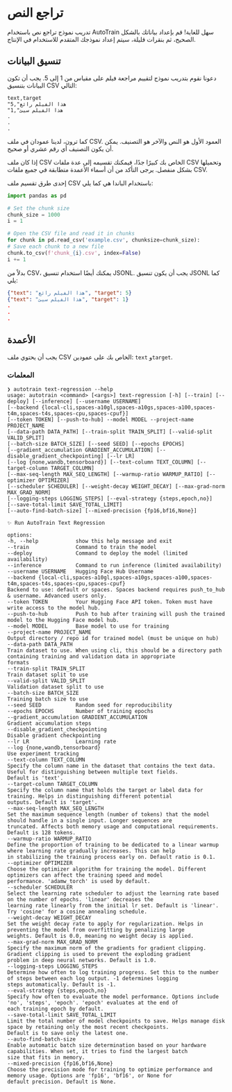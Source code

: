 # تراجع النص

تدريب نموذج تراجع نص باستخدام AutoTrain سهل للغاية! قم بإعداد بياناتك بالشكل الصحيح، ثم بنقرات قليلة، سيتم إعداد نموذجك المتقدم للاستخدام في الإنتاج.

## تنسيق البيانات

دعونا نقوم بتدريب نموذج لتقييم مراجعة فيلم على مقياس من 1 إلى 5. يجب أن تكون البيانات بتنسيق CSV التالي:

```csv
text,target
"هذا الفيلم رائع",5
"هذا الفيلم سيئ",1
.
.
.
```

كما ترون، لدينا عمودان في ملف CSV. العمود الأول هو النص والآخر هو التصنيف. يمكن أن يكون التصنيف أي رقم عشري أو صحيح.

إذا كان ملف CSV الخاص بك كبيرًا جدًا، فيمكنك تقسيمه إلى عدة ملفات CSV وتحميلها بشكل منفصل. يرجى التأكد من أن أسماء الأعمدة متطابقة في جميع ملفات CSV.

إحدى طرق تقسيم ملف CSV باستخدام الباندا هي كما يلي:

```python
import pandas as pd

# Set the chunk size
chunk_size = 1000
i = 1

# Open the CSV file and read it in chunks
for chunk in pd.read_csv('example.csv', chunksize=chunk_size):
# Save each chunk to a new file
chunk.to_csv(f'chunk_{i}.csv', index=False)
i += 1
```

بدلاً من CSV، يمكنك أيضًا استخدام تنسيق JSONL. يجب أن يكون تنسيق JSONL كما يلي:

```json
{"text": "هذا الفيلم رائع", "target": 5}
{"text": "هذا الفيلم سيئ", "target": 1}
.
.
.
```

## الأعمدة

يجب أن يحتوي ملف CSV الخاص بك على عمودين: `text` و`target`.

### المعلمات

```
❯ autotrain text-regression --help
usage: autotrain <command> [<args>] text-regression [-h] [--train] [--deploy] [--inference] [--username USERNAME]
[--backend {local-cli,spaces-a10gl,spaces-a10gs,spaces-a100,spaces-t4m,spaces-t4s,spaces-cpu,spaces-cpuf}]
[--token TOKEN] [--push-to-hub] --model MODEL --project-name PROJECT_NAME
[--data-path DATA_PATH] [--train-split TRAIN_SPLIT] [--valid-split VALID_SPLIT]
[--batch-size BATCH_SIZE] [--seed SEED] [--epochs EPOCHS]
[--gradient_accumulation GRADIENT_ACCUMULATION] [--disable_gradient_checkpointing] [--lr LR]
[--log {none,wandb,tensorboard}] [--text-column TEXT_COLUMN] [--target-column TARGET_COLUMN]
[--max-seq-length MAX_SEQ_LENGTH] [--warmup-ratio WARMUP_RATIO] [--optimizer OPTIMIZER]
[--scheduler SCHEDULER] [--weight-decay WEIGHT_DECAY] [--max-grad-norm MAX_GRAD_NORM]
[--logging-steps LOGGING_STEPS] [--eval-strategy {steps,epoch,no}]
[--save-total-limit SAVE_TOTAL_LIMIT]
[--auto-find-batch-size] [--mixed-precision {fp16,bf16,None}]

✨ Run AutoTrain Text Regression

options:
-h, --help            show this help message and exit
--train               Command to train the model
--deploy              Command to deploy the model (limited availability)
--inference           Command to run inference (limited availability)
--username USERNAME   Hugging Face Hub Username
--backend {local-cli,spaces-a10gl,spaces-a10gs,spaces-a100,spaces-t4m,spaces-t4s,spaces-cpu,spaces-cpuf}
Backend to use: default or spaces. Spaces backend requires push_to_hub & username. Advanced users only.
--token TOKEN         Your Hugging Face API token. Token must have write access to the model hub.
--push-to-hub         Push to hub after training will push the trained model to the Hugging Face model hub.
--model MODEL         Base model to use for training
--project-name PROJECT_NAME
Output directory / repo id for trained model (must be unique on hub)
--data-path DATA_PATH
Train dataset to use. When using cli, this should be a directory path containing training and validation data in appropriate
formats
--train-split TRAIN_SPLIT
Train dataset split to use
--valid-split VALID_SPLIT
Validation dataset split to use
--batch-size BATCH_SIZE
Training batch size to use
--seed SEED           Random seed for reproducibility
--epochs EPOCHS       Number of training epochs
--gradient_accumulation GRADIENT_ACCUMULATION
Gradient accumulation steps
--disable_gradient_checkpointing
Disable gradient checkpointing
--lr LR               Learning rate
--log {none,wandb,tensorboard}
Use experiment tracking
--text-column TEXT_COLUMN
Specify the column name in the dataset that contains the text data. Useful for distinguishing between multiple text fields.
Default is 'text'.
--target-column TARGET_COLUMN
Specify the column name that holds the target or label data for training. Helps in distinguishing different potential
outputs. Default is 'target'.
--max-seq-length MAX_SEQ_LENGTH
Set the maximum sequence length (number of tokens) that the model should handle in a single input. Longer sequences are
truncated. Affects both memory usage and computational requirements. Default is 128 tokens.
--warmup-ratio WARMUP_RATIO
Define the proportion of training to be dedicated to a linear warmup where learning rate gradually increases. This can help
in stabilizing the training process early on. Default ratio is 0.1.
--optimizer OPTIMIZER
Choose the optimizer algorithm for training the model. Different optimizers can affect the training speed and model
performance. 'adamw_torch' is used by default.
--scheduler SCHEDULER
Select the learning rate scheduler to adjust the learning rate based on the number of epochs. 'linear' decreases the
learning rate linearly from the initial lr set. Default is 'linear'. Try 'cosine' for a cosine annealing schedule.
--weight-decay WEIGHT_DECAY
Set the weight decay rate to apply for regularization. Helps in preventing the model from overfitting by penalizing large
weights. Default is 0.0, meaning no weight decay is applied.
--max-grad-norm MAX_GRAD_NORM
Specify the maximum norm of the gradients for gradient clipping. Gradient clipping is used to prevent the exploding gradient
problem in deep neural networks. Default is 1.0.
--logging-steps LOGGING_STEPS
Determine how often to log training progress. Set this to the number of steps between each log output. -1 determines logging
steps automatically. Default is -1.
--eval-strategy {steps,epoch,no}
Specify how often to evaluate the model performance. Options include 'no', 'steps', 'epoch'. 'epoch' evaluates at the end of
each training epoch by default.
--save-total-limit SAVE_TOTAL_LIMIT
Limit the total number of model checkpoints to save. Helps manage disk space by retaining only the most recent checkpoints.
Default is to save only the latest one.
--auto-find-batch-size
Enable automatic batch size determination based on your hardware capabilities. When set, it tries to find the largest batch
size that fits in memory.
--mixed-precision {fp16,bf16,None}
Choose the precision mode for training to optimize performance and memory usage. Options are 'fp16', 'bf16', or None for
default precision. Default is None.
```